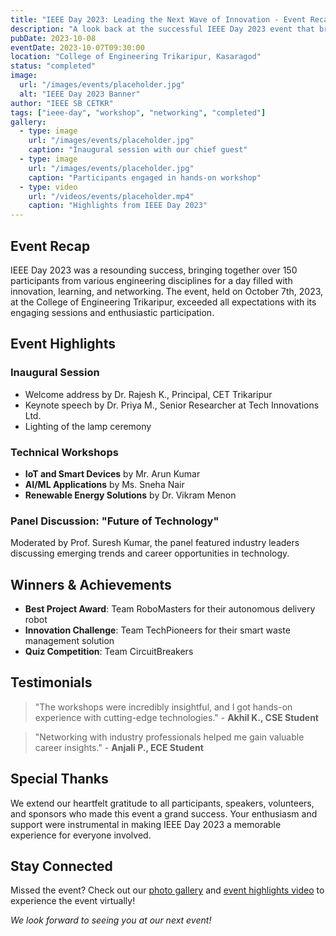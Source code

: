 ```yaml
---
title: "IEEE Day 2023: Leading the Next Wave of Innovation - Event Recap"
description: "A look back at the successful IEEE Day 2023 event that brought together students and professionals for a day of technological innovation and learning."
pubDate: 2023-10-08
eventDate: 2023-10-07T09:30:00
location: "College of Engineering Trikaripur, Kasaragod"
status: "completed"
image:
  url: "/images/events/placeholder.jpg"
  alt: "IEEE Day 2023 Banner"
author: "IEEE SB CETKR"
tags: ["ieee-day", "workshop", "networking", "completed"]
gallery:
  - type: image
    url: "/images/events/placeholder.jpg"
    caption: "Inaugural session with our chief guest"
  - type: image
    url: "/images/events/placeholder.jpg"
    caption: "Participants engaged in hands-on workshop"
  - type: video
    url: "/videos/events/placeholder.mp4"
    caption: "Highlights from IEEE Day 2023"
---
```


## Event Recap

IEEE Day 2023 was a resounding success, bringing together over 150 participants from various engineering disciplines for a day filled with innovation, learning, and networking. The event, held on October 7th, 2023, at the College of Engineering Trikaripur, exceeded all expectations with its engaging sessions and enthusiastic participation.

## Event Highlights

### Inaugural Session
- Welcome address by Dr. Rajesh K., Principal, CET Trikaripur
- Keynote speech by Dr. Priya M., Senior Researcher at Tech Innovations Ltd.
- Lighting of the lamp ceremony

### Technical Workshops
- **IoT and Smart Devices** by Mr. Arun Kumar
- **AI/ML Applications** by Ms. Sneha Nair
- **Renewable Energy Solutions** by Dr. Vikram Menon

### Panel Discussion: "Future of Technology"
Moderated by Prof. Suresh Kumar, the panel featured industry leaders discussing emerging trends and career opportunities in technology.

## Winners & Achievements
- **Best Project Award**: Team RoboMasters for their autonomous delivery robot
- **Innovation Challenge**: Team TechPioneers for their smart waste management solution
- **Quiz Competition**: Team CircuitBreakers


## Testimonials

> "The workshops were incredibly insightful, and I got hands-on experience with cutting-edge technologies." - **Akhil K., CSE Student**

> "Networking with industry professionals helped me gain valuable career insights." - **Anjali P., ECE Student**

## Special Thanks
We extend our heartfelt gratitude to all participants, speakers, volunteers, and sponsors who made this event a grand success. Your enthusiasm and support were instrumental in making IEEE Day 2023 a memorable experience for everyone involved.

## Stay Connected
Missed the event? Check out our [photo gallery](/gallery/ieee-day-2023) and [event highlights video](/videos/ieee-day-2023) to experience the event virtually!

*We look forward to seeing you at our next event!*

